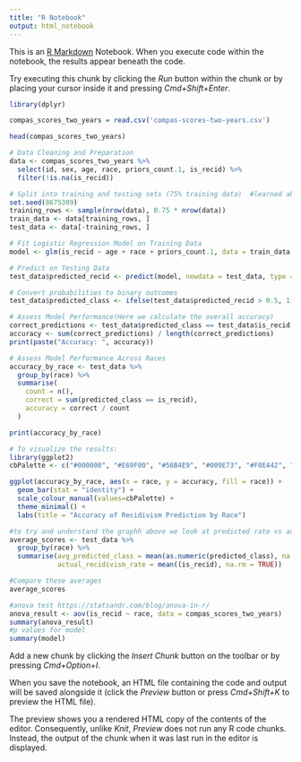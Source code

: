 ```yaml
---
title: "R Notebook"
output: html_notebook
---
```


This is an [R Markdown](http://rmarkdown.rstudio.com) Notebook. When you execute code within the notebook, the results appear beneath the code. 

Try executing this chunk by clicking the *Run* button within the chunk or by placing your cursor inside it and pressing *Cmd+Shift+Enter*. 

```r
library(dplyr)

compas_scores_two_years = read.csv('compas-scores-two-years.csv')

head(compas_scores_two_years)

# Data Cleaning and Preparation
data <- compas_scores_two_years %>%
  select(id, sex, age, race, priors_count.1, is_recid) %>%
  filter(!is.na(is_recid))

# Split into training and testing sets (75% training data)  #learned about logistic training from various sources including https://stackoverflow.com/questions/58617114/logistic-regression-training-and-test-data, https://stats.stackexchange.com/questions/94770/when-to-divide-data-into-training-test-set-in-logistic-regression, https://www.datacamp.com/tutorial/logistic-regression-R
set.seed(8675309)
training_rows <- sample(nrow(data), 0.75 * nrow(data))
train_data <- data[training_rows, ]
test_data <- data[-training_rows, ]

# Fit Logistic Regression Model on Training Data
model <- glm(is_recid ~ age + race + priors_count.1, data = train_data, family = "binomial")

# Predict on Testing Data
test_data$predicted_recid <- predict(model, newdata = test_data, type = "response")

# Convert probabilities to binary outcomes
test_data$predicted_class <- ifelse(test_data$predicted_recid > 0.5, 1, 0)

# Assess Model Performance(Here we calculate the overall accuracy)
correct_predictions <- test_data$predicted_class == test_data$is_recid
accuracy <- sum(correct_predictions) / length(correct_predictions)
print(paste("Accuracy: ", accuracy))

# Assess Model Performance Across Races
accuracy_by_race <- test_data %>%
  group_by(race) %>%
  summarise(
    count = n(),
    correct = sum(predicted_class == is_recid),
    accuracy = correct / count
  )

print(accuracy_by_race)

# To visualize the results:
library(ggplot2)
cbPalette <- c("#000000", "#E69F00", "#56B4E9", "#009E73", "#F0E442", "#0072B2", "#D55E00", "#CC79A7")

ggplot(accuracy_by_race, aes(x = race, y = accuracy, fill = race)) +
  geom_bar(stat = "identity") +
  scale_colour_manual(values=cbPalette) +
  theme_minimal() +
  labs(title = "Accuracy of Recidivism Prediction by Race")

#to try and understand the graphh above we look at predicted rate vs actual recidivism
average_scores <- test_data %>%
  group_by(race) %>%
  summarise(avg_predicted_class = mean(as.numeric(predicted_class), na.rm = TRUE),
            actual_recidivism_rate = mean((is_recid), na.rm = TRUE))

#Compare these averages
average_scores

#anova test https://statsandr.com/blog/anova-in-r/
anova_result <- aov(is_recid ~ race, data = compas_scores_two_years)
summary(anova_result)
#p values for model
summary(model)

```

Add a new chunk by clicking the *Insert Chunk* button on the toolbar or by pressing *Cmd+Option+I*.

When you save the notebook, an HTML file containing the code and output will be saved alongside it (click the *Preview* button or press *Cmd+Shift+K* to preview the HTML file). 

The preview shows you a rendered HTML copy of the contents of the editor. Consequently, unlike *Knit*, *Preview* does not run any R code chunks. Instead, the output of the chunk when it was last run in the editor is displayed.

